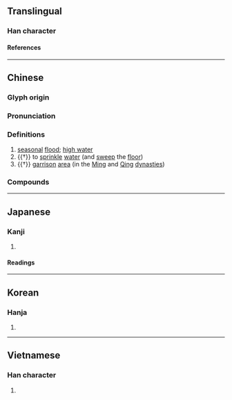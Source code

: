 {{character info/new}}
==Translingual==

===Han character===
{{Han char|rn=85|rad=水|as=03|sn=6|four=37110|canj=ENJ|ids=⿰氵卂}}

====References====
{{Han ref|kx=0605.160|dkj=17135|dj=0999.070|hdz=31554.070|uh=6C5B}}

----

==Chinese==
{{zh-forms}}

===Glyph origin===
{{Han etym}}

===Pronunciation===
{{zh-pron
|m=xùn
|c=seon3
|h=pfs=sun
|md=
|mn=sìn
|w=
|mc=y
|oc=y
|cat=n,v
}}

===Definitions===
{{zh-hanzi}}

# [[seasonal]] [[flood]]; [[high water]]
# {{†}} to [[sprinkle]] [[water]] (and [[sweep]] the [[floor]])
# {{†}} [[garrison]] [[area]] (in the [[Ming]] and [[Qing]] [[dynasty|dynasties]])

===Compounds===
{{zh-der|淩汛|圓汛|伏汛|漁汛|桃汛|春汛|汛期|秋汛|汛掃|汛地|潮汛|桃花汛|風汛|防汛}}

----

==Japanese==

===Kanji===
{{ja-kanji|grade=|rs=水03}}

# {{rfdef|ja|sort=水03}}

====Readings====
{{ja-readings
|on=しん, さん, しゃ
|kun=そそぐ
}}

----

==Korean==

===Hanja===
{{ko-hanja|신}}

# {{rfdef|ko|sort=水03}}

----

==Vietnamese==

===Han character===
{{vi-readings|rs=水03|reading=vàm}}

# {{rfdef|vi|sort=水03}}